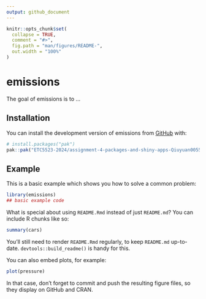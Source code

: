 ```yaml
---
output: github_document
---
```


<!-- README.md is generated from README.Rmd. Please edit that file -->

```r
knitr::opts_chunk$set(
  collapse = TRUE,
  comment = "#>",
  fig.path = "man/figures/README-",
  out.width = "100%"
)
```

# emissions

<!-- badges: start -->
<!-- badges: end -->

The goal of emissions is to ...

## Installation

You can install the development version of emissions from [GitHub](https://github.com/) with:

``` r
# install.packages("pak")
pak::pak("ETC5523-2024/assignment-4-packages-and-shiny-apps-Qiuyuan0055")
```

## Example

This is a basic example which shows you how to solve a common problem:

```r
library(emissions)
## basic example code
```

What is special about using `README.Rmd` instead of just `README.md`? You can include R chunks like so:

```r
summary(cars)
```

You'll still need to render `README.Rmd` regularly, to keep `README.md` up-to-date. `devtools::build_readme()` is handy for this.

You can also embed plots, for example:

```r
plot(pressure)
```

In that case, don't forget to commit and push the resulting figure files, so they display on GitHub and CRAN.
